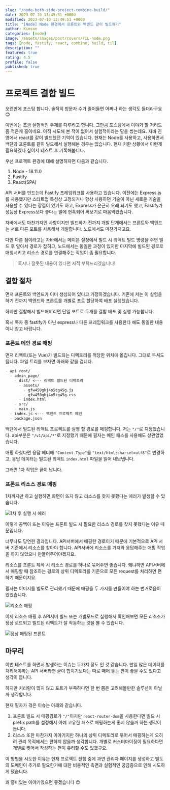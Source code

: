 ```yaml
---
slug: "/node-both-side-project-combine-build/"
date: 2023-07-10 13:49:51 +0000
modified: 2023-07-10 13:49:51 +0000
title: "[Node] Node 환경에서 프론트와 백엔드 같이 빌드하기"
author: Kimson
categories: [node]
image: /assets/images/post/covers/TIL-node.png
tags: [node, fastify, react, combine, build, til]
description: ""
featured: true
rating: 4.5
profile: false
published: true
---
```


# 프로젝트 결합 빌드

오랜만에 포스팅 합니다. 솔직히 방문자 수가 줄어들면 어쩌나 하는 생각도 들더라구요 😊

이번에는 조금 실험적인 주제를 다루려고 합니다. 그만큼 포스팅에서 이야기 할 거리도 좀 적은게 흠이네요. 아직 시도해 본 적이 없어서 실험적이라는 말을 썼는데요. 자바 진영에서 react를 같이 빌드했던 기억이 있습니다. 현재는 Node를 사용하고, 사용하면서 백단과 프론트를 같이 빌드해서 실행해본 경우는 없습니다. 현재 처한 상황에서 이런게 필요하겠다 싶어서 테스트 후 기록해봅니다.

우선 프로젝트 환경에 대해 설명하자면 다음과 같습니다.

1. Node - 18.11.0
2. Fastify
3. React(SPA)

API 서버를 만드는데 Fastify 프레임워크를 사용하고 있습니다. 이전에는 Express.js를 사용했지만 스타트업 특성상 고정되거나 항상 사용하던 기술이 아닌 새로운 기술을 사용할 수 있다는 장점이 있기도 하고, Express가 은근히 오래 되기도 했고, Fastify가 성능상 Express보다 좋다는 말에 현혹되어 써보기로 마음먹었습니다.

자바에서도 마찬가지인 사항이지만 빌드하기 전까지 개발 단계에서는 프론트와 백엔드는 서로 다른 포트를 사용해서 개발합니다. 노드에서도 마찬가지고요.

다만 다른 점이라고는 자바에서는 메이븐 설정에서 빌드 시 리액트 빌드 명령을 주면 빌드 후 알아서 경로가 잡히고, 노드에서는 동일한 과정이 있지만 마지막에 빌드된 경로로 매칭시키고 리소스 경로를 연결해주는 작업이 좀 필요합니다.

> 혹시나 잘못된 내용이 있다면 지적 부탁드리겠습니다!

## 결합 절차

먼저 프론트와 백엔드가 이미 생성되어 있다고 가정하겠습니다. 기존에 저는 이 실험을 하기 전까지 백엔드와 프론트를 개별로 포트 할당하여 배포 실행했습니다.

하지만 결합해서 빌드해버리면 단일 포트로 두개를 결합 배포 및 실행 가능합니다.

혹시 독자 중 fastify가 아닌 express나 다른 프레임워크를 사용한다 해도 동일한 내용이니 참고 바랍니다.

### 프론트 메인 경로 매핑

먼저 리액트(또는 Vue)가 빌드되는 디렉토리를 적당한 위치에 옮깁니다. 그대로 두셔도 됩니다. 파일 트리를 보자면 아래와 같을 겁니다.

```md
- api root/
  - admin_page/
    - dist/ <--- 리액트 빌드된 디렉토리
      - assets/
        - gfw450ghj4o5tg45g.js
        - gfw450ghj4o5tg45g.css
      - index.html
    - src/
    - main.js
  - index.js <--- 백엔드 프로젝트 메인
  - package.json
```

백단에서 빌드된 리액트 프로젝트를 실행 할 경로를 매핑합니다. 저는 `"/"`로 지정했습니다. api부분은 `"/v1/api/*"`로 지정했기 때문에 필자는 메인 패스를 사용해도 상관없었습니다.

매핑 하셨다면 응답 헤더에 `"Content-Type"`을 `"text/html;charset=utf8"`로 변경하고, 응답 데이터는 빌드된 리액트 `index.html` 파일을 읽어 내보냅니다.

그러면 1차 작업은 끝이 납니다.

### 프론트 리소스 경로 매핑

1차까지만 하고 실행하면 화면이 뜨지 않고 리소스를 찾지 못했다는 에러가 발생할 수 있습니다.

![1차 후 실행 시 에러](https://github.com/kkn1125/kkn1125.github.io/assets/113876485/f72ff33e-72e5-4569-8084-f8c410640059)

이렇게 공백이 뜨는 이유는 프론트 빌드 시 필요한 리소스 경로를 찾지 못했다는 이유 때문입니다.

너무나도 당연한 결과입니다. API서버에서 매핑한 경로이기 때문에 기본적으로 API 서버 기준에서 리소스를 찾아야 합니다. API서버에 리소스를 가져와 응답해주는 매핑 작업을 하지 않았으니 만들어주어야겠지요.

리소스를 프론트 제작 시 리소스 경로를 하나로 묶어주면 좋습니다. 왜냐하면 API서버에서 매핑할 때 참조하는 경로의 상위 디렉토리를 기준으로 모든 request를 처리하면 편하기 때문이지요.

필자는 이미지를 별도로 관리했기 때문에 매핑을 두 가지를 만들어야 하는 번거로움이 있었습니다.

![리소스 매핑](https://github.com/kkn1125/kkn1125.github.io/assets/113876485/197a2d9e-5a54-4240-9489-70eaf0578a2a)

이제 리소스 매핑 후 API서버 빌드 또는 개발모드로 실행해서 확인해보면 모든 리소스가 정상 로드되고 빌드된 리액트가 잘 작동하는 것을 볼 수 있습니다.

![정상 매핑된 프론트](https://github.com/kkn1125/kkn1125.github.io/assets/113876485/a211adf7-cefa-4c69-90ba-9e8fff88014a)

## 마무리

이번 테스트를 하면서 발생하는 이슈는 두가지 정도 인 것 같습니다. 만일 많은 데이터를 처리해야하는 API 서버라면 굳이 합치기보다는 따로 떼어 놓는 편이 좋을 수도 있다고 생각이 듭니다.

하지만 처리량이 많지 않고 포트가 부족하다면 한 번 쯤은 고려해볼만한 솔루션이 아닐까 생각합니다.

현재 필자가 겪은 이슈는 아래와 같습니다.

1. 프론트 빌드 시 매핑경로가 `"/"`이지만 `react-router-dom`을 사용한다면 빌드 시 prefix path를 설정해서 아예 고유한 패스로 매핑하는게 좋지 않을까 하는 생각이 듭니다.
2. 리소스 또한 마찬가지 이야기지만 하나의 상위 디렉토리로 묶어서 매핑하는게 오히려 관리 목적에서는 편하지 않을까 생각합니다. 개별로 커스터마이징이 필요하다면 개별로 찢어서 작성하는 편이 유리할 수도 있겠구요.

이 방법을 시도한 이유는 현재 프로젝트 진행 중에 과연 관리자 페이지를 생성하고 별도의 도메인이 추가로 필요한가에 대한 비용적인 측면과 실험적인 궁금증으로 인해 시도하게 됐습니다.

꽤 흥미있는 이야기였으면 좋겠습니다 😊
